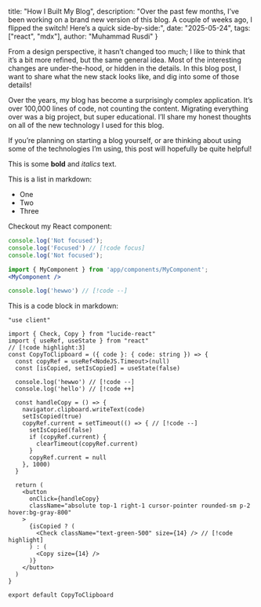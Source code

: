   title: "How I Built My Blog",
  description: "Over the past few months, I’ve been working on a brand new version of this blog. A couple of weeks ago, I flipped the switch! Here’s a quick side-by-side:",
  date: "2025-05-24",
  tags: ["react", "mdx"],
  author: "Muhammad Rusdi"
}

From a design perspective, it hasn’t changed too much; I like to think that it’s a bit more refined, but the same general idea. Most of the interesting changes are under-the-hood, or hidden in the details. In this blog post, I want to share what the new stack looks like, and dig into some of those details!

Over the years, my blog has become a surprisingly complex application. It’s over 100,000 lines of code, not counting the content. Migrating everything over was a big project, but super educational. I’ll share my honest thoughts on all of the new technology I used for this blog.

If you’re planning on starting a blog yourself, or are thinking about using some of the technologies I’m using, this post will hopefully be quite helpful!
 
This is some **bold** and _italics_ text.
 
This is a list in markdown:
 
- One
- Two
- Three
 
Checkout my React component:

```ts
console.log('Not focused');
console.log('Focused') // [!code focus]
console.log('Not focused');
```


```jsx copy="true" filename="index.js"
import { MyComponent } from 'app/components/MyComponent';
<MyComponent />
```

```ts
console.log('hewwo') // [!code --]
```
 
This is a code block in markdown:

```tsx
"use client"

import { Check, Copy } from "lucide-react"
import { useRef, useState } from "react"
// [!code highlight:3]
const CopyToClipboard = ({ code }: { code: string }) => {
  const copyRef = useRef<NodeJS.Timeout>(null)
  const [isCopied, setIsCopied] = useState(false)

  console.log('hewwo') // [!code --]
  console.log('hello') // [!code ++]

  const handleCopy = () => {
    navigator.clipboard.writeText(code)
    setIsCopied(true) 
    copyRef.current = setTimeout(() => { // [!code --]
      setIsCopied(false)
      if (copyRef.current) {
        clearTimeout(copyRef.current)
      }
      copyRef.current = null
    }, 1000)
  }

  return (
    <button
      onClick={handleCopy}
      className="absolute top-1 right-1 cursor-pointer rounded-sm p-2 hover:bg-gray-800"
    >
      {isCopied ? (
        <Check className="text-green-500" size={14} /> // [!code highlight]
      ) : (
        <Copy size={14} />
      )}
    </button>
  )
}

export default CopyToClipboard

```